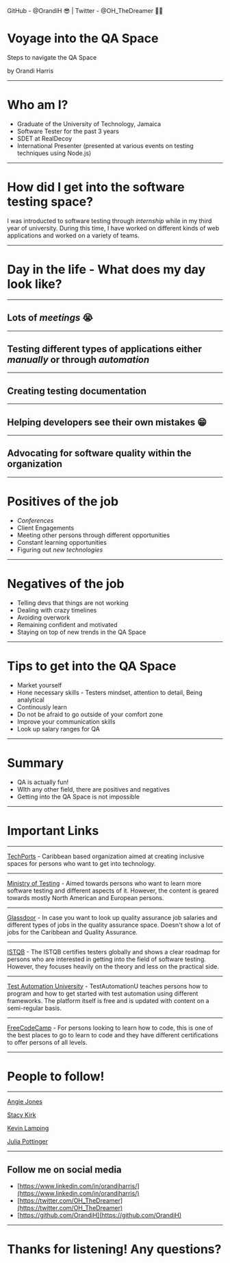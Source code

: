 

<Head>
  <title>Voyage into the QA Space</title>
  <meta name="twitter:site" content="@OH_TheDreamer" />
  <meta name="twitter:title" content="Voyage into the QA Space" />
  <meta charset="UTF-8"/>
  <meta name="description" content="Presentation deck based on mdx-deck"/>
  <meta name="keywords" content="HTML, CSS, JavaScript, mdx, mdx-deck"/>
  <meta name="author" content="Orandi Harris"/>
</Head>


<Footer>
GitHub - @OrandiH 😎 | Twitter - @OH_TheDreamer 👨‍💻
</Footer>

#  Voyage into the QA Space
Steps to navigate the QA Space

by Orandi Harris

---

# Who am I?
- Graduate of the University of Technology, Jamaica
- Software Tester for the past 3 years
- SDET at RealDecoy
- International Presenter (presented at various events on testing techniques using Node.js)

---
# How did I get into the software testing space?
I was introducted to software testing through _internship_ while in my third year of university. 
During this time, I have worked on different kinds of web applications and worked on a variety of teams.

---

# Day in the life - What does my day look like?

---

## Lots of _meetings_ 😭

---

## Testing different types of applications either _manually_ or through _automation_

---

## Creating testing documentation

---

## Helping developers see their own mistakes 😁

---

## Advocating for software quality within the organization

---
# Positives of the job

<Steps>

- _Conferences_
- Client Engagements
- Meeting other persons through different opportunities
- Constant learning opportunities
- Figuring out _new_ _technologies_

</Steps>

---

# Negatives of the job

<Steps>

- Telling devs that things are not working
- Dealing with crazy timelines
- Avoiding overwork
- Remaining confident and motivated
- Staying on top of new trends in the QA Space

</Steps>

---
# Tips to get into the QA Space

<Steps>

- Market yourself
- Hone necessary skills - Testers mindset, attention to detail, Being analytical
- Continously learn
- Do not be afraid to go outside of your comfort zone
- Improve your communication skills
- Look up salary ranges for QA

</Steps>

---
# Summary

<Steps>

- QA is actually fun!
- WIth any other field, there are positives and negatives
- Getting into the QA Space is not impossible

</Steps>

---

# Important Links

---

[TechPorts](https://www.techports.org/) - Caribbean based organization aimed at creating inclusive spaces for persons who want to get into technology.

---

[Ministry of Testing](https://www.ministryoftesting.com/) - Aimed towards persons who want to learn more software testing and different aspects of it. However, the content is geared towards mostly North American and European persons.

---

[Glassdoor](https://www.glassdoor.com/index.htm) - In case you want to look up quality assurance job salaries and different types of jobs in the quality assurance space. Doesn't show a lot of jobs for the Caribbean and Quality Assurance.

---

[ISTQB](https://www.istqb.org/certification-path-root/why-istqb-certification.html) - The ISTQB certifies testers globally and shows a clear roadmap for persons who are interested in getting into the field of software testing. However, they focuses heavily on the theory and less on the practical side.

---

[Test Automation University](https://testautomationu.applitools.com/) - TestAutomationU teaches persons how to program and how to get started with test automation using different frameworks. The platform itself is free and is updated with content on a semi-regular basis.

---

[FreeCodeCamp](https://www.freecodecamp.org/learn) - For persons looking to learn how to code, this is one of the best places to go to learn to code and they have different certifications to offer persons of all levels.

---

# People to follow!

---

[Angie Jones](https://www.linkedin.com/in/angiejones/)

[Stacy Kirk](https://www.linkedin.com/in/stacynkirk/)

[Kevin Lamping](https://www.linkedin.com/in/klamping/)

[Julia Pottinger](https://www.linkedin.com/in/julia-pottinger/)

---

## Follow me on social media
- [https://www.linkedin.com/in/orandiharris/](https://www.linkedin.com/in/orandiharris/)
- [https://twitter.com/OH_TheDreamer](https://twitter.com/OH_TheDreamer)
- [https://github.com/OrandiH](https://github.com/OrandiH)

---

# Thanks for listening! Any questions?